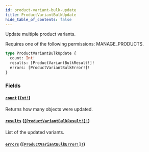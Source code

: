 ```yaml
---
id: product-variant-bulk-update
title: ProductVariantBulkUpdate
hide_table_of_contents: false
---
```


Update multiple product variants.

Requires one of the following permissions: MANAGE_PRODUCTS.

```graphql
type ProductVariantBulkUpdate {
  count: Int!
  results: [ProductVariantBulkResult!]!
  errors: [ProductVariantBulkError!]!
}
```

### Fields

#### [`count`](#) ([`Int!`](../../../developer/api-reference/scalars/int))

Returns how many objects were updated.

#### [`results`](#) ([`[ProductVariantBulkResult!]!`](../../../developer/api-reference/objects/product-variant-bulk-result))

List of the updated variants.

#### [`errors`](#) ([`[ProductVariantBulkError!]!`](../../../developer/api-reference/objects/product-variant-bulk-error))
